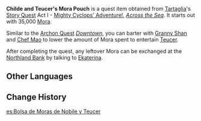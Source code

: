 {{Item Infobox
|id           = 100555
|image        = Item Bag of Mora.png
|type         = Quest Items
|description  = Funds for [[Teucer]]'s entertainment, provided by Childe, now mixed in with the stash you received from Teucer earlier...<br />The face value of each of these gold coins is very large, but they can be redeemed for smaller change at the Northland Bank.
|source1      = Given during the [[Across the Sea]] quest.
}}
'''Childe and Teucer's Mora Pouch''' is a quest item obtained from [[Tartaglia]]'s [[Story Quest]] Act I - [[Mighty Cyclops' Adventure!]], ''[[Across the Sea]]''. It starts out with 35,000 [[Mora]].

Similar to the [[Archon Quest]] ''[[Downtown]]'', you can barter with [[Granny Shan]] and [[Chef Mao]] to lower the amount of Mora spent to entertain [[Teucer]].

After completing the quest, any leftover Mora can be exchanged at the [[Northland Bank]] by talking to [[Ekaterina]].

==Other Languages==
{{Other Languages
|default_hidden = 1
|en      = Childe and Teucer's Mora Pouch
|zhs     = 「公子」与托克的摩拉袋
|zhs_rm  = "Gōngzǐ" yǔ Tuōkè de Mólā Dài
|zht     = 「公子」與托克的摩拉袋
|zht_rm  = "Gōngzǐ" yǔ Tuōkè de Mólā Dài
|ja      = 「公子」とテウセルのモラ袋
|ja_rm   = "Koushi" to Teuseru no Mora Bukuro
|ko      = 「타르탈리아」와 테우세르의 모라 주머니
|ko_rm   = "Tareutallia"-wa Teusereu-ui Mora Jumeoni
|es      = Bolsa de Moras de Nobile y Teucer
|fr      = Bourse de Teucer et Tartaglia
|ru      = Мешочек с морой Тевкра и Чайльда
|th      = ถุง Mora ของ Childe และ Teucer
|th_rm   = 
|vi      = Túi Mora của Teucer và Childe
|de      = Morabörse vom Grafen und Teucer
|id      = Kantong Mora Teucer dan Childe
|pt      = Saco de Mora de Childe e Teucer
|tr      = Asilzade ve Teucer'ın Mora Kesesi
|it      = Borsa di Mora del Principe e Teucer
}}

==Change History==
{{Change History|1.1}}

[[es:Bolsa de Moras de Nobile y Teucer]]